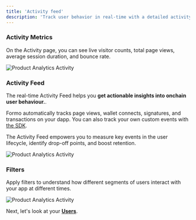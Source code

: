 ```yaml
---
title: 'Activity feed'
description: 'Track user behavior in real-time with a detailed activity feed showing page views, wallet connects, transactions and custom events.'
---
```


### Activity Metrics

On the Activity page, you can see live visitor counts, total page views, average session duration, and bounce rate.

<Frame caption="Track your page views, average session time, and bounce rate.">
	<img src="/images/dapp-analytics-activity-0.png" alt="Product Analytics Activity" />
</Frame>

### Activity Feed

The real-time Activity Feed helps you **get actionable insights into onchain user behaviour.**. 

Formo automatically tracks page views, wallet connects, signatures, and transactions on your dapp. 
You can also track your own custom events with <a href="/install">the SDK</a>.

The Activity Feed empowers you to measure key events in the user lifecycle, identify drop-off points, and boost retention.

<Frame caption="The activity feed shows you what users are doing in real-time.">
	<img src="/images/dapp-analytics-activity-1.png" alt="Product Analytics Activity" />
</Frame>

### Filters

Apply filters to understand how different segments of users interact with your app at different times.

<Frame caption="Filter and search data at different points in time, from last week to last year.">
	<img src="/images/dapp-analytics-activity-2.png" alt="Product Analytics Activity" />
</Frame>

Next, let's look at your <a href="/features/wallet-intelligence/users">**Users**</a>.